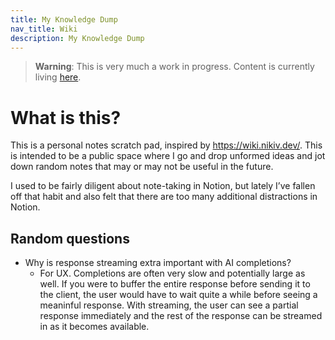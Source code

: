 ```yaml
---
title: My Knowledge Dump
nav_title: Wiki
description: My Knowledge Dump
---
```


> **Warning**: This is very much a work in progress. Content is currently
> living [here](https://github.com/thiskevinwang/public-docs/tree/manifestless).

# What is this?

This is a personal notes scratch pad, inspired by https://wiki.nikiv.dev/. This 
is intended to be a public space where I go and drop unformed ideas and jot down
random notes that may or may not be useful in the future.

I used to be fairly diligent about note-taking in Notion, but lately I’ve fallen off that
habit and also felt that there are too many additional distractions in Notion.

## Random questions

- Why is response streaming extra important with AI completions?
  - For UX. Completions are often very slow and potentially large as well. If you were to
    buffer the entire response before sending it to the client, the user would have to wait
    quite a while before seeing a meaninful response. With streaming, the user can see a 
    partial response immediately and the rest of the response can be streamed in as it 
    becomes available.
